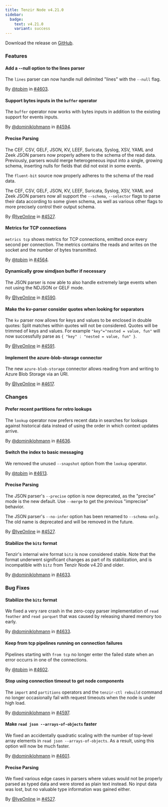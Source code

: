 ```yaml
---
title: Tenzir Node v4.21.0
sidebar:
  badge:
    text: v4.21.0
    variant: success
---
```


Download the release on [GitHub](https://github.com/tenzir/tenzir/releases/tag/v4.21.0).

### Features

#### Add a --null option to the lines parser

The `lines` parser can now handle null delimited "lines" with the `--null` flag.

By [@tobim](https://github.com/tobim) in [#4603](https://github.com/tenzir/tenzir/pull/4603).

#### Support bytes inputs in the `buffer` operator

The `buffer` operator now works with bytes inputs in addition to the existing
support for events inputs.

By [@dominiklohmann](https://github.com/dominiklohmann) in [#4594](https://github.com/tenzir/tenzir/pull/4594).

#### Precise Parsing

The CEF, CSV, GELF, JSON, KV, LEEF, Suricata, Syslog, XSV, YAML and Zeek JSON
parsers now properly adhere to the schema of the read data. Previously, parsers
would merge heterogeneous input into a single, growing schema,
inserting nulls for fields that did not exist in some events.

The `fluent-bit` source now properly adheres to the schema of the read data.

The CEF, CSV, GELF, JSON, KV, LEEF, Suricata, Syslog, XSV, YAML and Zeek JSON
parsers now all support the `--schema`, `--selector` flags to parse their data
according to some given schema, as well as various other flags to more
precisely control their output schema.

By [@IyeOnline](https://github.com/IyeOnline) in [#4527](https://github.com/tenzir/tenzir/pull/4527).

#### Metrics for TCP connections

`metrics tcp` shows metrics for TCP connections, emitted once every second per
connection. The metrics contains the reads and writes on the socket and the
number of bytes transmitted.

By [@tobim](https://github.com/tobim) in [#4564](https://github.com/tenzir/tenzir/pull/4564).

#### Dynamically grow simdjson buffer if necessary

The JSON parser is now able to also handle extremely large events when
not using the NDJSON or GELF mode.

By [@IyeOnline](https://github.com/IyeOnline) in [#4590](https://github.com/tenzir/tenzir/pull/4590).

#### Make the kv-parser consider quotes when looking for separators

The `kv` parser now allows for keys and values to be enclosed in double quotes:
Split matches within quotes will not be considered. Quotes will be trimmed of
keys and values. For example `"key"="nested = value, fun"` will now successfully
parse as `{ "key" : "nested = value, fun" }`.

By [@IyeOnline](https://github.com/IyeOnline) in [#4591](https://github.com/tenzir/tenzir/pull/4591).

#### Implement the azure-blob-storage connector

The new `azure-blob-storage` connector allows reading from and writing
to Azure Blob Storage via an URI.

By [@IyeOnline](https://github.com/IyeOnline) in [#4617](https://github.com/tenzir/tenzir/pull/4617).

### Changes

#### Prefer recent partitions for retro lookups

The `lookup` operator now prefers recent data in searches for lookups against
historical data instead of using the order in which context updates arrive.

By [@dominiklohmann](https://github.com/dominiklohmann) in [#4636](https://github.com/tenzir/tenzir/pull/4636).

#### Switch the index to basic messaging

We removed the unused `--snapshot` option from the `lookup` operator.

By [@tobim](https://github.com/tobim) in [#4613](https://github.com/tenzir/tenzir/pull/4613).

#### Precise Parsing

The JSON parser's `--precise` option is now deprecated, as the "precise" mode
is the new default. Use `--merge` to get the previous "imprecise" behavior.

The JSON parser's `--no-infer` option has been renamed to `--schema-only`. The
old name is deprecated and will be removed in the future.

By [@IyeOnline](https://github.com/IyeOnline) in [#4527](https://github.com/tenzir/tenzir/pull/4527).

#### Stabilize the `bitz` format

Tenzir's internal wire format `bitz` is now considered stable. Note that the
format underwent significant changes as part of its stabilization, and is
incompatible with `bitz` from Tenzir Node v4.20 and older.

By [@dominiklohmann](https://github.com/dominiklohmann) in [#4633](https://github.com/tenzir/tenzir/pull/4633).

### Bug Fixes

#### Stabilize the `bitz` format

We fixed a very rare crash in the zero-copy parser implementation of `read
feather` and `read parquet` that was caused by releasing shared memory too
early.

By [@dominiklohmann](https://github.com/dominiklohmann) in [#4633](https://github.com/tenzir/tenzir/pull/4633).

#### Keep from tcp pipelines running on connection failures

Pipelines starting with `from tcp` no longer enter the failed state when an
error occurrs in one of the connections.

By [@tobim](https://github.com/tobim) in [#4602](https://github.com/tenzir/tenzir/pull/4602).

#### Stop using connection timeout to get node components

The `import` and `partitions` operators and the `tenzir-ctl rebuild` command no
longer occasionally fail with request timeouts when the node is under high load.

By [@dominiklohmann](https://github.com/dominiklohmann) in [#4597](https://github.com/tenzir/tenzir/pull/4597).

#### Make `read json --arrays-of-objects` faster

We fixed an accidentally quadratic scaling with the number of top-level array
elements in `read json --arrays-of-objects`. As a result, using this option will
now be much faster.

By [@dominiklohmann](https://github.com/dominiklohmann) in [#4601](https://github.com/tenzir/tenzir/pull/4601).

#### Precise Parsing

We fixed various edge cases in parsers where values would not be properly parsed
as typed data and were stored as plain text instead. No input data was lost, but
no valuable type information was gained either.

By [@IyeOnline](https://github.com/IyeOnline) in [#4527](https://github.com/tenzir/tenzir/pull/4527).
